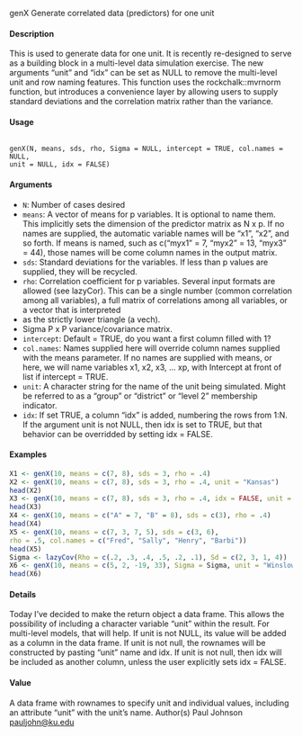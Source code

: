 genX Generate correlated data (predictors) for one unit

#### Description

This is used to generate data for one unit. It is recently re-designed to serve as a building block in
a multi-level data simulation exercise. The new arguments "unit" and "idx" can be set as NULL to remove the multi-level unit and row naming features. This function uses the rockchalk::mvrnorm function, but introduces a convenience layer by allowing users to supply standard deviations and the correlation matrix rather than the variance.

#### Usage
<pre><code>
genX(N, means, sds, rho, Sigma = NULL, intercept = TRUE, col.names = NULL,
unit = NULL, idx = FALSE)
</code></pre>

#### Arguments
* ``N``: Number of cases desired
* ``means``: A vector of means for p variables. It is optional to name them. This implicitly sets the dimension of the predictor matrix as N x p. If no names are supplied, the automatic variable names will be "x1", "x2", and so forth. If means is named,
such as c("myx1" = 7, "myx2" = 13, "myx3" = 44), those names will be come
column names in the output matrix.
* ``sds``: Standard deviations for the variables. If less than p values are supplied, they will be recycled.
* ``rho``: Correlation coefficient for p variables. Several input formats are allowed (see lazyCor). This can be a single number (common correlation among all variables), a full matrix of correlations among all variables, or a vector that is interpreted
*  as the strictly lower triangle (a vech).
* Sigma P x P variance/covariance matrix.
* ``intercept``: Default = TRUE, do you want a first column filled with 1?
* ``col.names``: Names supplied here will override column names supplied with the means parameter. If no names are supplied with means, or here, we will name variables x1, x2, x3, ... xp, with Intercept at front of list if intercept = TRUE.
* ``unit``: A character string for the name of the unit being simulated. Might be referred to as a "group" or "district" or "level 2" membership indicator.
* ``idx``: If set TRUE, a column "idx" is added, numbering the rows from 1:N. If the argument unit is not NULL, then idx is set to TRUE, but that behavior can be overridded by setting idx = FALSE.


#### Examples
```r
X1 <- genX(10, means = c(7, 8), sds = 3, rho = .4)
X2 <- genX(10, means = c(7, 8), sds = 3, rho = .4, unit = "Kansas")
head(X2)
X3 <- genX(10, means = c(7, 8), sds = 3, rho = .4, idx = FALSE, unit = "Iowa")
head(X3)
X4 <- genX(10, means = c("A" = 7, "B" = 8), sds = c(3), rho = .4)
head(X4)
X5 <- genX(10, means = c(7, 3, 7, 5), sds = c(3, 6),
rho = .5, col.names = c("Fred", "Sally", "Henry", "Barbi"))
head(X5)
Sigma <- lazyCov(Rho = c(.2, .3, .4, .5, .2, .1), Sd = c(2, 3, 1, 4))
X6 <- genX(10, means = c(5, 2, -19, 33), Sigma = Sigma, unit = "Winslow_AZ")
head(X6)
```

#### Details
Today I’ve decided to make the return object a data frame. This allows the possibility of including a character variable "unit" within the result. For multi-level models, that will help. If unit is not NULL, its value will be added as a column in the data frame. If unit is not null, the rownames will be constructed by pasting "unit" name and idx. If unit is not null, then idx will be included as
another column, unless the user explicitly sets idx = FALSE.

#### Value
A data frame with rownames to specify unit and individual values, including an attribute "unit" with
the unit’s name.
Author(s)
Paul Johnson <pauljohn@ku.edu>
